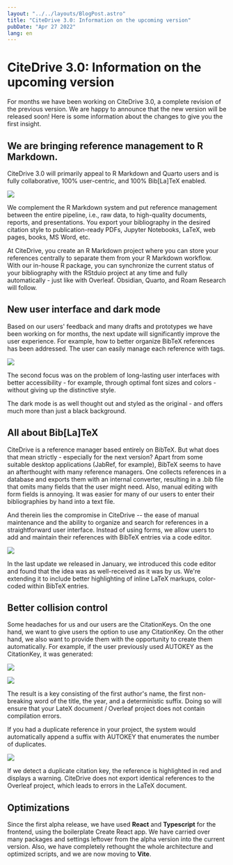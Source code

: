 ```yaml
---
layout: "../../layouts/BlogPost.astro"
title: "CiteDrive 3.0: Information on the upcoming version"
pubDate: "Apr 27 2022"
lang: en
---
```


# CiteDrive 3.0: Information on the upcoming version

For months we have been working on CiteDrive 3.0, a complete revision of the previous version. We are happy to announce that the new version will be released soon! Here is some information about the changes to give you the first insight.

## We are bringing reference management to R Markdown. 

CiteDrive 3.0 will primarily appeal to R Markdown and Quarto users and is fully collaborative, 100% user-centric, and 100% Bib[La]TeX enabled.

![](https://images.prismic.io/citedrive/ef81f044-efe9-40a7-91db-07f96f9c2942_Screenshot+2022-04-24+at+12.28.54.png?auto=compress,format)

We complement the R Markdown system and put reference management between the entire pipeline, i.e., raw data, to high-quality documents, reports, and presentations. You export your bibliography in the desired citation style to publication-ready PDFs, Jupyter Notebooks, LaTeX, web pages, books, MS Word, etc. 

At CiteDrive, you create an R Markdown project where you can store your references centrally to separate them from your R Markdown workflow. With our in-house R package, you can synchronize the current status of your bibliography with the RStduio project at any time and fully automatically - just like with Overleaf. Obsidian, Quarto, and Roam Research will follow.

## New user interface and dark mode

Based on our users' feedback and many drafts and prototypes we have been working on for months, the next update will significantly improve the user experience. For example, how to better organize BibTeX references has been addressed. The user can easily manage each reference with tags.

![](https://images.prismic.io/citedrive/9469660c-362f-4692-808c-8b65107741a2_Screenshot+2022-04-24+at+14.35.44.png?auto=compress,format)

The second focus was on the problem of long-lasting user interfaces with better accessibility - for example, through optimal font sizes and colors - without giving up the distinctive style. 

The dark mode is as well thought out and styled as the original - and offers much more than just a black background.

## All about Bib[La]TeX

CiteDrive is a reference manager based entirely on BibTeX. But what does that mean strictly - especially for the next version? Apart from some suitable desktop applications (JabRef, for example), BibTeX seems to have an afterthought with many reference managers. One collects references in a database and exports them with an internal converter, resulting in a .bib file that omits many fields that the user might need. Also, manual editing with form fields is annoying. It was easier for many of our users to enter their bibliographies by hand into a text file.

And therein lies the compromise in CiteDrive -- the ease of manual maintenance and the ability to organize and search for references in a straightforward user interface. Instead of using forms, we allow users to add and maintain their references with BibTeX entries via a code editor.

![](https://images.prismic.io/citedrive/48c262ea-a81a-45ad-b674-70736bc882a3_Screenshot+2022-04-24+at+14.36.50.png?auto=compress,format)

In the last update we released in January, we introduced this code editor and found that the idea was as well-received as it was by us. We're extending it to include better highlighting of inline LaTeX markups, color-coded within BibTeX entries.

## Better collision control

Some headaches for us and our users are the CitationKeys. On the one hand, we want to give users the option to use any CitationKey. On the other hand, we also want to provide them with the opportunity to create them automatically. For example, if the user previously used AUTOKEY as the CitationKey, it was generated:

![](https://images.prismic.io/citedrive/bc642c27-cd73-4e35-8c46-d185c93ba2e7_Screenshot+2022-04-24+at+14.14.12.png?auto=compress,format)

![](https://images.prismic.io/citedrive/c7ea787b-de3b-43c5-92ef-2778c010e41c_Screenshot+2022-04-24+at+14.15.53.png?auto=compress,format)

The result is a key consisting of the first author's name, the first non-breaking word of the title, the year, and a deterministic suffix. Doing so will ensure that your LateX document / Overleaf project does not contain compilation errors. 

If you had a duplicate reference in your project, the system would automatically append a suffix with AUTOKEY that enumerates the number of duplicates.

![](https://images.prismic.io/citedrive/aedb8ba8-e8b5-45a9-86ee-45ab1c5f5a59_Screenshot+2022-04-24+at+14.34.15.png?auto=compress,format)

If we detect a duplicate citation key, the reference is highlighted in red and displays a warning. CiteDrive does not export identical references to the Overleaf project, which leads to errors in the LaTeX document.

## Optimizations

Since the first alpha release, we have used **React** and **Typescript** for the frontend, using the boilerplate Create React app. We have carried over many packages and settings leftover from the alpha version into the current version. Also, we have completely rethought the whole architecture and optimized scripts, and we are now moving to **Vite**.

